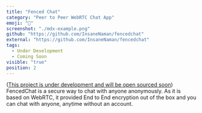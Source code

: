 ```yaml
---
title: "Fenced Chat"
category: "Peer to Peer WebRTC Chat App"
emoji: "📓"
screenshot: "./mdx-example.png"
github: "https://github.com/InsaneNaman/fencedchat"
external: "https://github.com/InsaneNaman/fencedchat"
tags:
  - Under Development
  - Coming Soon
visible: "true"
position: 2
---
```


(<ins>This project is under development and will be open sourced soon</ins>) FencedChat is a secure way to chat with anyone anonymously. As it is based on WebRTC, it provided End to End encryption out of the box and you can chat with anyone, anytime without an account.